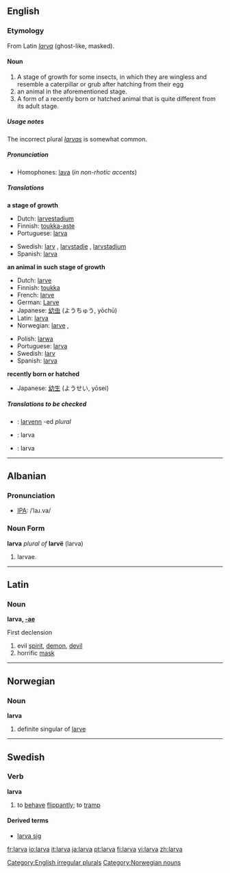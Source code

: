 ==English==

===Etymology===
From Latin ''[[larva#Latin|larva]]'' (ghost-like, masked).

====Noun====
[[Category:English irregular plurals]]
{{en-noun|larv|ae}}

<!--Is the first meaning correct?-->
#A stage of growth for some insects, in which they are wingless and resemble a caterpillar or grub after hatching from their egg
#an animal in the aforementioned stage.
#A form of a recently born or hatched animal that is quite different from its adult stage. 

=====Usage notes=====
The incorrect plural ''[[larvas]]'' is somewhat common.

=====Pronunciation=====
*Homophones: [[lava]] (''in non-rhotic accents'')

=====Translations=====
'''a stage of growth'''
{{top}}
*Dutch: [[larvestadium]] {{n}}
*Finnish: [[toukka-aste]]
*Portuguese: [[larva]] {{f}}
{{mid}}
*Swedish: [[larv]] {{c}}, [[larvstadie]] {{n}}, [[larvstadium]] {{n}}
*Spanish: [[larva]] {{f}}
{{bottom}}

'''an animal in such stage of growth'''
{{top}}
*Dutch: [[larve]] {{f}}
*Finnish: [[toukka]]
*French: [[larve]] {{f}}
*German: [[Larve]] {{f}}
*Japanese: [[幼虫]] (ようちゅう, yōchū) 
*Latin:  [[larva]] {{f}}
*Norwegian: [[larve]] {{m}}, {{f}}
{{mid}}
*Polish: [[larwa]] {{f}}
*Portuguese: [[larva]] {{f}}
*Swedish: [[larv]] {{c}}
*Spanish: [[larva]] {{f}}
{{bottom}}

'''recently born or hatched'''
{{top}}
{{mid}}
*Japanese: [[幼生]] (ようせい, yōsei)
{{bottom}}

=====Translations to be checked=====
<!--Remove this section once all of the translations below have been moved into the tables above.-->
{{checktrans}}

*{{ttbc|Breton}}: [[larvenn]] {{f}} -ed ''plural''
*{{ttbc|Indonesian}}: larva
*{{ttbc|Interlingua}}: larva
----

==Albanian==

===Pronunciation===
*[[IPA]]: /ˈlaɹ.va/
===Noun Form===
'''larva''' ''plural of'' '''larvë''' (larva)
# larvae.
----
==Latin==

===Noun===
'''larva, [[Wiktionary Appendix:Latin first declension|-ae]]''' {{f}}

First declension

#evil [[spirit]], [[demon]], [[devil]]
#horrific [[mask]]

----
==Norwegian==

===Noun===
[[Category:Norwegian nouns]]
'''larva'''
#definite singular of [[larve]]

----
==Swedish==

===Verb===
'''larva'''
# to [[behave]] [[flippantly]]; to [[tramp]]

====Derived terms====
*[[larva sig]]

[[fr:larva]]
[[io:larva]]
[[it:larva]]
[[ja:larva]]
[[pt:larva]]
[[fi:larva]]
[[vi:larva]]
[[zh:larva]]